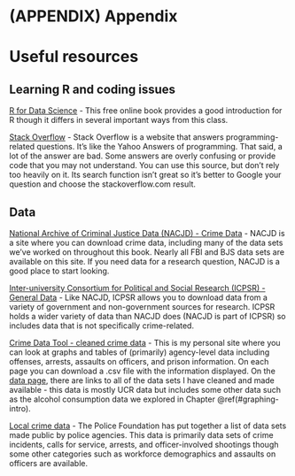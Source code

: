 \cleardoublepage 

# (APPENDIX) Appendix {-}

# Useful resources

## Learning R and coding issues

[R for Data Science](http://r4ds.had.co.nz/) - This free online book provides a good introduction for R though it differs in several important ways from this class.


[Stack Overflow](http://stackoverflow.com/) - Stack Overflow is a website that answers programming-related questions. It's like the Yahoo Answers of programming. That said, a lot of the answer are bad. Some answers are overly confusing or provide code that you may not understand. You can use this source, but don't rely too heavily on it. Its search function isn't great so it's better to Google your question and choose the stackoverflow.com result. 

## Data

[National Archive of Criminal Justice Data (NACJD) - Crime Data](https://www.icpsr.umich.edu/icpsrweb/content/NACJD/index.html) - NACJD is a site where you can download crime data, including many of the data sets we've worked on throughout this book. Nearly all FBI and BJS data sets are available on this site. If you need data for a research question, NACJD is a good place to start looking. 

[Inter-university Consortium for Political and Social Research (ICPSR) - General Data](https://www.icpsr.umich.edu/icpsrweb/) - Like NACJD, ICPSR allows you to download data from a variety of government and non-government sources for research. ICPSR holds a wider variety of data than NACJD does (NACJD is part of ICPSR) so includes data that is not specifically crime-related. 

[Crime Data Tool - cleaned crime data](http://crimedatatool.com/data) - This is my personal site where you can look at graphs and tables of (primarily) agency-level data including offenses, arrests, assaults on officers, and prison information. On each page you can download a .csv file with the information displayed. On the [data page](http://crimedatatool.com/data.html), there are links to all of the data sets I have cleaned and made available - this data is mostly UCR data but includes some other data such as the alcohol consumption data we explored in Chapter \@ref(#graphing-intro). 

[Local crime data](https://www.policedatainitiative.org/datasets/) - The Police Foundation has put together a list of data sets made public by police agencies. This data is primarily data sets of crime incidents, calls for service, arrests, and officer-involved shootings though some other categories such as workforce demographics and assaults on officers are available. 
